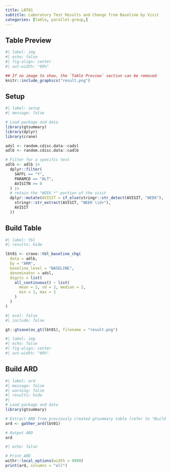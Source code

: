 ```yaml
---
title: LBT01
subtitle: Laboratory Test Results and Change from Baseline by Visit
categories: [table, parallel-group,] 
---
```


::: panel-tabset
## Table Preview

```r
#| label: img
#| echo: false
#| fig-align: center
#| out-width: "60%"

## If no image to show, the `Table Preview` section can be removed
knitr::include_graphics("result.png")
```

## Setup

```r
#| label: setup
#| message: false

# Load package and data
library(gtsummary)
library(dplyr)
library(crane)

adsl <- random.cdisc.data::cadsl
adlb <- random.cdisc.data::cadlb

# Filter for a specific test
adlb <- adlb |>
  dplyr::filter(
    SAFFL == "Y",
    PARAMCD == "ALT",
    AVISITN >= 0
  ) |>
  # retain the "WEEK *" portion of the visit
  dplyr::mutate(AVISIT = if_else(stringr::str_detect(AVISIT, "WEEK"),
    stringr::str_extract(AVISIT, "WEEK \\d+"),
    AVISIT
  ))
```



## Build Table

```r
#| label: tbl
#| results: hide

lbt01 <- crane::tbl_baseline_chg(
  data = adlb,
  by = "ARM",
  baseline_level = "BASELINE",
  denominator = adsl,
  digits = list(
    all_continuous() ~ list(
      mean = 2, sd = 2, median = 2,
      min = 1, max = 1
    )
  )
)
```

```r
#| eval: false
#| include: false

gt::gtsave(as_gt(lbt01), filename = "result.png")
```

```r
#| label: img
#| echo: false
#| fig-align: center
#| out-width: "60%"
```

## Build ARD

```r
#| label: ard
#| message: false
#| warning: false
#| results: hide
#|
# Load package and data
library(gtsummary)

# Extract ARD from previously created gtsummary table (refer to "Build Table")
ard <- gather_ard(lbt01)

# Output ARD
ard
```

```r
#| echo: false

# Print ARD
withr::local_options(width = 9999)
print(ard, columns = "all")
```
:::
